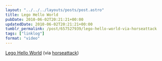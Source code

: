 ```yaml
---
layout: "../../../layouts/posts/post.astro"
title: Lego Hello World
pubDate: 2010-06-02T20:21:21+00:00
updatedDate: 2010-06-02T20:21:21+00:00
tumblr_permalink: /post/657527939/lego-hello-world-via-horseattack
tags: ["linklog"]
format: "video"
---
```



<YouTube id="https://www.youtube.com/watch?v=zX09WnGU6ZY" />

[Lego Hello World][1] (via [horseattack][2])

[1]: http://www.youtube.com/watch?v=zX09WnGU6ZY
[2]: https://www.youtube.com/watch?v=zX09WnGU6ZY
